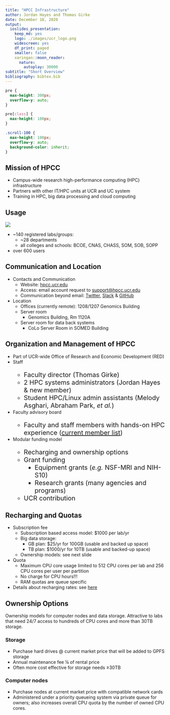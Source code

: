 ```yaml
---
title: "HPCC Infrastructure"
author: Jordan Hayes and Thomas Girke
date: December 18, 2020
output: 
  ioslides_presentation:
    keep_md: yes
    logo: ./images/ucr_logo.png
    widescreen: yes
    df_print: paged
    smaller: false
    xaringan::moon_reader:
      nature:
        autoplay: 30000
subtitle: "Short Overview" 
bibliography: bibtex.bib
---
```


<!---
- ioslides manual: 
   https://bookdown.org/yihui/rmarkdown/ioslides-presentation.html

- Compile from command-line
Rscript -e "rmarkdown::render('hpcc_infrastructure.Rmd'); knitr::knit('hpcc_infrastructure.Rmd', tangle=TRUE)"
-->

<!---
  Note: following css chunks are required for scrolling support beyond slide boundaries
-->

<style>
slides > slide {
  overflow-x: auto !important;
  overflow-y: auto !important;
}
</style>

```css
pre {
  max-height: 300px;
  overflow-y: auto;
}

pre[class] {
  max-height: 100px;
}
```

```css
.scroll-100 {
  max-height: 100px;
  overflow-y: auto;
  background-color: inherit;
}
```

## Mission of HPCC {.flexbox .vcenter}

- Campus-wide research high-performance computing (HPC) infrastructure
- Partners with other IT/HPC units at UCR and UC system
- Training in HPC, big data processing and cloud computing

## Usage

<div class="columns-2">
  <img src="https://docs.google.com/drawings/d/e/2PACX-1vRmW_GQ7paFTIAjwlg72AnItS6ULp7RLqL9-r7wH7jZmVpxhi4I6pRRytOF49-OY2FALZrDgsPzgDjd/pub?w=293&amp;h=478">
  
  - ~140 registered labs/groups:
     - ~28 departments 
     - all colleges and schools: BCOE, CNAS, CHASS, SOM, SOB, SOPP
  - over 600 users
</div>

## Communication and Location 

- Contacts and Communication
   - Website: [hpcc.ucr.edu](https://hpcc.ucr.edu/)
   - Access: email account request to [support@hpcc.ucr.edu](mailto:support@hpcc.ucr.edu)
   - Communication beyond email: [Twitter](https://twitter.com/UCR_HPCC), [Slack](https://ucr-hpcc.slack.com/) & [GitHub](https://github.com/ucr-hpcc)
- Location
   - Offices (currently remote): 1208/1207 Genomics Building
   - Server room
       - Genomics Building, Rm 1120A
   - Server room for data back systems
       - CoLo Server Room in SOMED Building  

## Organization and Management of HPCC

- Part of UCR-wide Office of Research and Economic Development (RED) 
- Staff
  <span style="font-size: 20px;">
    - Faculty director (Thomas Girke)
    - 2 HPC systems administrators (Jordan Hayes & new member)
    - Student HPC/Linux admin assistants (Melody Asghari, Abraham Park, _et al._)
  </span>
- Faculty advisory board
  <span style="font-size: 20px;">
    - Faculty and staff members with hands-on HPC experience ([current member list](https://hpcc.ucr.edu/members.html))
  </span>
- Modular funding model
  <span style="font-size: 20px;">
    - Recharging and ownership options 
    - Grant funding
        - Equipment grants (_e.g._ NSF-MRI and NIH-S10) 
        - Research grants (many agencies and programs)
    - UCR contribution 
  </span>

## Recharging and Quotas

- Subscription fee
   - Subscription based access model: $1000 per lab/yr
   - Big data storage:
      - GB plan: $25/yr for 100GB (usable and backed up space)
      - TB plan: $1000/yr for 10TB (usable and backed-up space)
   - Ownership models: see next slide
- Quota
   - Maximum CPU core usage limited to 512 CPU cores per lab and 256 CPU cores per user per partition
   - No charge for CPU hours!!!
   - RAM quotas are queue specific 
- Details about recharging rates: see [here](http://hpcc.ucr.edu/docs.html)

## Ownership Options

Ownership models for computer nodes and data storage. Attractive to labs that need 24/7 access to hundreds of CPU cores and more than 30TB storage.

### Storage
- Purchase hard drives @ current market price that will be added to GPFS storage
- Annual maintenance fee ¼ of rental price
- Often more cost effective for storage needs ≥30TB 

### Computer nodes
- Purchase nodes at current market price with compatible network cards
- Administered under a priority queueing system via private queue for owners; also increases overall CPU quota by the number of owned CPU cores.




